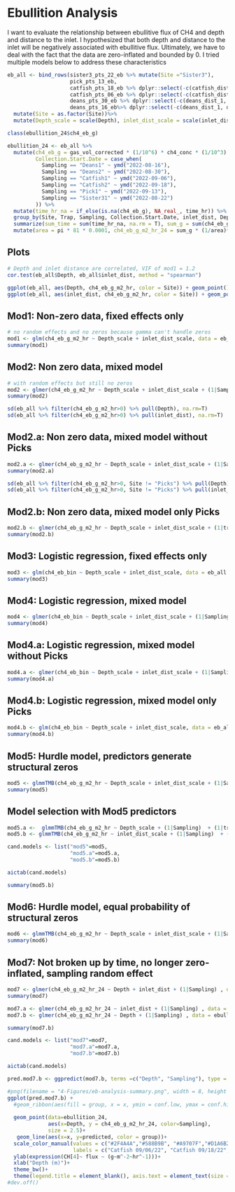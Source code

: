 # Ebullition Analysis

I want to evaluate the relationship between ebullitive flux of CH4 and depth and distance to the inlet. I hypothesized that both depth and distance to the inlet will be negatively associated with ebullitive flux. Ultimately, we have to deal with the fact that the data are zero-inflated and bounded by 0. I tried multiple models below to address these characteristics
```r
eb_all <- bind_rows(sister3_pts_22_eb %>% mutate(Site ="Sister3"), 
                    pick_pts_13_eb,
                    catfish_pts_18_eb %>% dplyr::select(-c(catfish_dist_1, catfish_dist_2)),
                    catfish_pts_06_eb %>% dplyr::select(-c(catfish_dist_1, catfish_dist_2)),
                    deans_pts_30_eb %>% dplyr::select(-c(deans_dist_1, deans_dist_2)),
                    deans_pts_16_eb%>% dplyr::select(-c(deans_dist_1, deans_dist_2))) %>% 
  mutate(Site = as.factor(Site))%>% 
  mutate(Depth_scale = scale(Depth), inlet_dist_scale = scale(inlet_dist))

class(ebullition_24$ch4_eb_g)

ebullition_24 <- eb_all %>% 
  mutate(ch4_eb_g = gas_vol_corrected * (1/10^6) * ch4_conc * (1/10^3) * 16.04 * (1/0.0821)* (1/293.15), 
         Collection.Start.Date = case_when(
           Sampling == "Deans1" ~ ymd("2022-08-16"),
           Sampling == "Deans2" ~ ymd("2022-08-30"), 
           Sampling == "Catfish1" ~ ymd("2022-09-06"),
           Sampling == "Catfish2" ~ ymd("2022-09-18"), 
           Sampling == "Pick1" ~ ymd("2022-09-13"),
           Sampling == "Sister31" ~ ymd("2022-08-22")
         )) %>% 
  mutate(time_hr_na = if_else(is.na(ch4_eb_g), NA_real_, time_hr)) %>% 
  group_by(Site, Trap, Sampling, Collection.Start.Date, inlet_dist, Depth, inlet_dist_scale, Depth_scale) %>% 
  summarize(sum_time = sum(time_hr_na, na.rm = T), sum_g = sum(ch4_eb_g, na.rm = T)) %>% 
  mutate(area = pi * 81 * 0.0001, ch4_eb_g_m2_hr_24 = sum_g * (1/area)* (1/sum_time))
```

## Plots
```r
# Depth and inlet distance are correlated, VIF of mod1 = 1.2
cor.test(eb_all$Depth, eb_all$inlet_dist, method = "spearman")

ggplot(eb_all, aes(Depth, ch4_eb_g_m2_hr, color = Site)) + geom_point()
ggplot(eb_all, aes(inlet_dist, ch4_eb_g_m2_hr, color = Site)) + geom_point()

```

## Mod1: Non-zero data, fixed effects only
```r
# no random effects and no zeros because gamma can't handle zeros
mod1 <- glm(ch4_eb_g_m2_hr ~ Depth_scale + inlet_dist_scale, data = eb_all %>% filter(ch4_eb_g_m2_hr > 0), family = Gamma(link = "log"))
summary(mod1)
```

## Mod2: Non zero data, mixed model
```r
# with random effects but still no zeros
mod2 <- glmer(ch4_eb_g_m2_hr ~ Depth_scale + inlet_dist_scale + (1|Sampling)  + (1|trip_wr), data = eb_all %>% filter(ch4_eb_g_m2_hr > 0), family = Gamma(link = "log"))
summary(mod2)

sd(eb_all %>% filter(ch4_eb_g_m2_hr>0) %>% pull(Depth), na.rm=T)
sd(eb_all %>% filter(ch4_eb_g_m2_hr>0) %>% pull(inlet_dist), na.rm=T)
```

## Mod2.a: Non zero data, mixed model without Picks
```r
mod2.a <- glmer(ch4_eb_g_m2_hr ~ Depth_scale + inlet_dist_scale + (1|Sampling)  + (1|trip_wr), data = eb_all %>% filter(ch4_eb_g_m2_hr > 0, Site != "Picks"), family = Gamma(link = "log"))
summary(mod2.a)

sd(eb_all %>% filter(ch4_eb_g_m2_hr>0, Site != "Picks") %>% pull(Depth), na.rm=T)
sd(eb_all %>% filter(ch4_eb_g_m2_hr>0, Site != "Picks") %>% pull(inlet_dist), na.rm=T)
```

## Mod2.b: Non zero data, mixed model only Picks
```r
mod2.b <- glmer(ch4_eb_g_m2_hr ~ Depth_scale + inlet_dist_scale + (1|trip_wr), data = eb_all %>% filter(ch4_eb_g_m2_hr > 0, Site == "Picks"), family = Gamma(link = "log"))
summary(mod2.b)
```

## Mod3: Logistic regression, fixed effects only
```r
mod3 <- glm(ch4_eb_bin ~ Depth_scale + inlet_dist_scale, data = eb_all %>% mutate(ch4_eb_bin = if_else(ch4_eb_g_m2_hr>0, 1,0)), family = binomial(link = "logit"))
summary(mod3)
```

## Mod4: Logistic regression, mixed model
```r
mod4 <- glmer(ch4_eb_bin ~ Depth_scale + inlet_dist_scale + (1|Sampling) + (1|trip_wr), data = eb_all %>% mutate(ch4_eb_bin = if_else(ch4_eb_g_m2_hr>0, 1,0)), family = binomial(link = "logit"))
summary(mod4)
```

## Mod4.a: Logistic regression, mixed model without Picks
```r
mod4.a <- glmer(ch4_eb_bin ~ Depth_scale + inlet_dist_scale + (1|Sampling) + (1|trip_wr), data = eb_all %>% filter(Site != "Picks") %>% mutate(ch4_eb_bin = if_else(ch4_eb_g_m2_hr>0, 1,0)), family = binomial(link = "logit"))
summary(mod4.a)
```

## Mod4.b: Logistic regression, mixed model only Picks
```r
mod4.b <- glm(ch4_eb_bin ~ Depth_scale + inlet_dist_scale, data = eb_all %>% filter(Site == "Picks") %>% mutate(ch4_eb_bin = if_else(ch4_eb_g_m2_hr>0, 1,0)), family = binomial(link = "logit"))
summary(mod4.b)
```

## Mod5: Hurdle model, predictors generate structural zeros
```r
mod5 <- glmmTMB(ch4_eb_g_m2_hr ~ Depth_scale + inlet_dist_scale + (1|Sampling)  + (1|trip_wr), data = eb_all %>% filter(is.na(ch4_eb_g_m2_hr)==F) %>% st_drop_geometry(),  ziformula = ~., family = ziGamma)
summary(mod5)
```

## Model selection with Mod5 predictors
```r
mod5.a <-  glmmTMB(ch4_eb_g_m2_hr ~ Depth_scale + (1|Sampling)  + (1|trip_wr), data = eb_all %>% filter(is.na(ch4_eb_g_m2_hr)==F) %>% st_drop_geometry(),  ziformula = ~., family = ziGamma)
mod5.b <- glmmTMB(ch4_eb_g_m2_hr ~ inlet_dist_scale + (1|Sampling)  + (1|trip_wr), data = eb_all %>% filter(is.na(ch4_eb_g_m2_hr)==F) %>% st_drop_geometry(),  ziformula = ~., family = ziGamma)

cand.models <- list("mod5"=mod5, 
                    "mod5.a"=mod5.a,
                    "mod5.b"=mod5.b)

aictab(cand.models)

summary(mod5.b)
```

## Mod6: Hurdle model, equal probability of structural zeros
```r
mod6 <- glmmTMB(ch4_eb_g_m2_hr ~ Depth_scale + inlet_dist_scale + (1|Sampling)  + (1|trip_wr), data = eb_all %>% filter(is.na(ch4_eb_g_m2_hr)==F) %>% st_drop_geometry(),  ziformula = ~1, family = ziGamma)
summary(mod6)
```

## Mod7: Not broken up by time, no longer zero-inflated, sampling random effect
```r
mod7 <- glmer(ch4_eb_g_m2_hr_24 ~ Depth + inlet_dist + (1|Sampling) , data = ebullition_24 %>% filter(ch4_eb_g_m2_hr_24 > 0), family = Gamma(link = "log"))
summary(mod7)

mod7.a <- glmer(ch4_eb_g_m2_hr_24 ~ inlet_dist + (1|Sampling) , data = ebullition_24 %>% filter(ch4_eb_g_m2_hr_24 > 0), family = Gamma(link = "log"))
mod7.b <- glmer(ch4_eb_g_m2_hr_24 ~ Depth + (1|Sampling) , data = ebullition_24 %>% filter(ch4_eb_g_m2_hr_24 > 0), family = Gamma(link = "log"))

summary(mod7.b)

cand.models <- list("mod7"=mod7, 
                    "mod7.a"=mod7.a,
                    "mod7.b"=mod7.b)

aictab(cand.models)
```

```r
pred.mod7.b <- ggpredict(mod7.b, terms =c("Depth", "Sampling"), type = "random") 

#png(filename = "4-Figures/eb-analysis-summary.png", width = 8, height = 5, units = "in", res = 300)
ggplot(pred.mod7.b) +
  #geom_ribbon(aes(fill = group, x = x, ymin = conf.low, ymax = conf.high), alpha = 0.5)+
 
  geom_point(data=ebullition_24, 
             aes(x=Depth, y = ch4_eb_g_m2_hr_24, color=Sampling),
             size = 2.5)+
   geom_line(aes(x=x, y=predicted, color = group))+
  scale_color_manual(values = c("#2F4A4A","#588B9B", "#A9707F","#D1A6B2", "#CEB59B", "#C7C7C7"),
                     labels = c("Catfish 09/06/22", "Catfish 09/18/22", "Deans 08/16/22", "Deans 08/30/22", "Pick 09/13/22", "Sister 08/22/22"))+
  ylab(expression(CH[4]~ flux ~ (g~m^-2~hr^-1)))+
  xlab("Depth (m)")+
  theme_bw()+
  theme(legend.title = element_blank(), axis.text = element_text(size = 14, color = "black"), axis.title = element_text(size = 16, color = "black"), legend.text = element_text(size = 14))
#dev.off()
```


